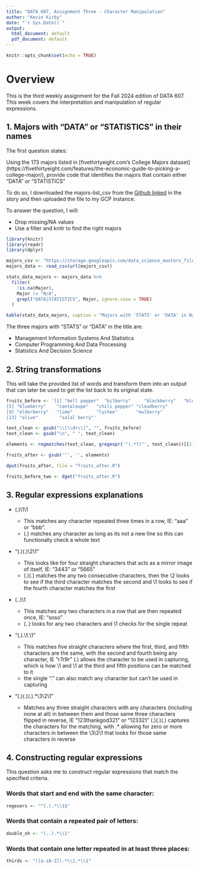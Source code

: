 ```yaml
---
title: "DATA 607, Assignment Three - Character Manipulation"
author: "Kevin Kirby"
date: "`r Sys.Date()`"
output:
  html_document: default
  pdf_document: default
---
```


```r
knitr::opts_chunk$set(echo = TRUE)
```


# Overview

This is the third weekly assignment for the Fall 2024 edition of DATA 607. This week covers the interpretation and manipulation of regular expressions. 



## 1. Majors with "DATA" or "STATISTICS" in their names

The first question states:

Using the 173 majors listed in [fivethirtyeight.com’s College Majors dataset] (https://fivethirtyeight.com/features/the-economic-guide-to-picking-a-college-major/), provide code that identifies the majors that contain either "DATA" or "STATISTICS"

To do so, I downloaded the majors-list_csv from the [Github linked](https://github.com/fivethirtyeight/data/tree/master/college-majors) in the story and then uploaded the file to my GCP instance.

To answer the question, I will:

* Drop missing/NA values 
* Use a filter and knitr to find the right majors

```r
library(knitr)
library(readr)
library(dplyr)

majors_csv <- "https://storage.googleapis.com/data_science_masters_files/2024_fall/data_607_data_management/week_three_files/majors-list.csv"
majors_data <- read_csv(url(majors_csv))

stats_data_majors <- majors_data %>%
  filter(
    !is.na(Major),
    Major != "N/A",
    grepl("DATA|STATISTICS", Major, ignore.case = TRUE)
  )

kable(stats_data_majors, caption = "Majors with 'STATS' or 'DATA' in Name")

```

The three majors with "STATS" or "DATA" in the title are:

* Management Information Systems And Statistics
* Computer Programming And Data Processing
* Statistics And Decision Science


## 2. String transformations

This will take the provided list of words and transform them into an output that can later be used to get the list back to its original state. 

```r

fruits_before <- '[1] "bell pepper"  "bilberry"     "blackberry"   "blood orange"
[5] "blueberry"    "cantaloupe"   "chili pepper" "cloudberry"  
[9] "elderberry"   "lime"         "lychee"       "mulberry"    
[13] "olive"        "salal berry"'

text_clean <- gsub("\\[\\d+\\]", "", fruits_before)
text_clean <- gsub("\n", " ", text_clean)

elements <- regmatches(text_clean, gregexpr('"(.*?)"', text_clean))[[1]]

fruits_after <- gsub('"', '', elements)

dput(fruits_after, file = "fruits_after.R")

fruits_before_two <- dget("fruits_after.R")


```


## 3. Regular expressions explanations

* (.)\1\1

  * This matches any character repeated three times in a row, IE: "aaa" or "bbb". 
  * (.) matches any character as long as its not a new line so this can functionally check a whole text
  
* "(.)(.)\\2\\1"

  * This looks like for four straight characters that acts as a mirror image of itself, IE: "3443" or "5665"\
  * (.)(.) matches the any two consecutive characters, then the \\2 looks to see if the third character matches the second and \\1 looks to see if the fourth character matches the first
  
  
* (..)\1

  * This matches any two characters in a row that are then repeated once, IE: "soso"
  * (..) looks for any two characters and \1 checks for the single repeat
  
* "(.).\\1.\\1"

  * This matches five straight characters where the first, third, and fifth characters are the same, with the second and fourth being any character, IE "r7r9r"
  (.) allows the character to be used in capturing, which is how \\1 and \\1 at the third and fifth positions can be matched to it
  * the single "." can also match any character but can't be used in capturing
  
* "(.)(.)(.).*\\3\\2\\1"

  * Matches any three straight characters with any characters (including none at all) in between them and those same three characters flipped in reverse, IE "123thankgod321" or "123321"
  (.)(.)(.) captures the characters for the matching, with .* allowing for zero or more characters in between the \\3\2\1 that looks for those same characters in reverse


## 4. Constructing regular expressions

This question asks me to construct regular expressions that match the specified criteria.


### Words that start and end with the same character:


```r

regexers <- "^(.).*\\1$"

```


### Words that contain a repeated pair of letters:


```r

double_oh <- "(..).*\\1"

```


### Words that contain one letter repeated in at least three places:


```r

thirds <- "([a-zA-Z]).*\\1.*\\1"

```




